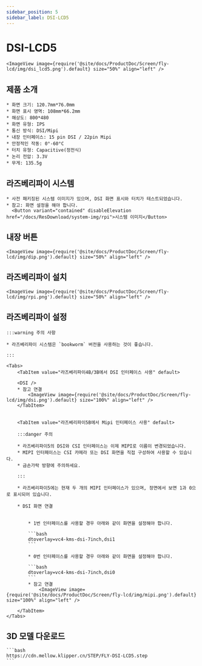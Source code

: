 ```yaml
---
sidebar_position: 5
sidebar_label: DSI-LCD5
---
```







# DSI-LCD5

    <ImageView image={require('@site/docs/ProductDoc/Screen/fly-lcd/img/dsi_lcd5.png').default} size="50%" align="left" />

## 제품 소개

    * 화면 크기: 120.7mm*76.0mm
    * 화면 표시 영역: 108mm*66.2mm
    * 해상도: 800*480
    * 화면 유형: IPS
    * 통신 방식: DSI/Mipi
    * 내장 인터페이스: 15 pin DSI / 22pin Mipi
    * 안정적인 작동: 0°-60°C
    * 터치 유형: Capacitive(정전식)
    * 논리 전압: 3.3V
    * 무게: 135.5g

## 라즈베리파이 시스템
    * 사전 패키징된 시스템 이미지가 있으며, DSI 화면 표시와 터치가 테스트되었습니다.
    * 참고: 화면 설정을 해야 합니다.
      <Button variant="contained" disableElevation href="/docs/ResDownload/system-img/rpi">시스템 이미지</Button>

## 내장 버튼

    <ImageView image={require('@site/docs/ProductDoc/Screen/fly-lcd/img/dip.png').default} size="50%" align="left" />

## 라즈베리파이 설치

    <ImageView image={require('@site/docs/ProductDoc/Screen/fly-lcd/img/rpi.png').default} size="50%" align="left" />

## 라즈베리파이 설정

    :::warning 주의 사항

    * 라즈베리파이 시스템은 `bookworm` 버전을 사용하는 것이 좋습니다.

    :::

    <Tabs>
        <TabItem value="라즈베리파이4B/3B에서 DSI 인터페이스 사용" default>
        
        <DSI />
        * 참고 연결
            <ImageView image={require('@site/docs/ProductDoc/Screen/fly-lcd/img/dsi.png').default} size="100%" align="left" />
        </TabItem>


        <TabItem value="라즈베리파이5B에서 Mipi 인터페이스 사용" default>

        :::danger 주의

        * 라즈베리파이5의 DSI와 CSI 인터페이스는 이제 MIPI로 이름이 변경되었습니다.
        * MIPI 인터페이스는 CSI 카메라 또는 DSI 화면을 직접 구성하여 사용할 수 있습니다.
        * 금손가락 방향에 주의하세요.

        :::

        * 라즈베리파이5에는 현재 두 개의 MIPI 인터페이스가 있으며, 정면에서 보면 1과 0으로 표시되어 있습니다.

        * DSI 화면 연결


            * 1번 인터페이스를 사용할 경우 아래와 같이 화면을 설정해야 합니다.

            ```bash
            dtoverlay=vc4-kms-dsi-7inch,dsi1
            ```

            * 0번 인터페이스를 사용할 경우 아래와 같이 화면을 설정해야 합니다.

            ```bash
            dtoverlay=vc4-kms-dsi-7inch,dsi0
            ```
            * 참고 연결
                <ImageView image={require('@site/docs/ProductDoc/Screen/fly-lcd/img/mipi.png').default} size="100%" align="left" />

        </TabItem>
    </Tabs>


## 3D 모델 다운로드

    ```bash
    https://cdn.mellow.klipper.cn/STEP/FLY-DSI-LCD5.step
    ```